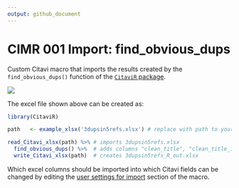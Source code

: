 ```yaml
---
output: github_document
---
```


# CIMR 001 Import: find_obvious_dups
Custom Citavi macro that imports the results created by the `find_obvious_dups()` function of the [`CitaviR` package](https://github.com/SchmidtPaul/CitaviR#citavir-).

![](CIMR 001.gif)

The excel file shown above can be created as:

```r
library(CitaviR)

path   <- example_xlsx('3dupsin5refs.xlsx') # replace with path to your xlsx file

read_Citavi_xlsx(path) %>% # imports 3dupsin5refs.xlsx
  find_obvious_dups() %>%  # adds columns "clean_title", "clean_title_id", "has_obv_dup", "obv_dup_id"
  write_Citavi_xlsx(path)  # creates 3dupsin5refs_R_out.xlsx
```

Which excel columns should be imported into which Citavi fields can be changed by editing the [user settings for import](https://github.com/SchmidtPaul/CitaviRMacros/blob/bda164893591000f2677c23dbb5776bd8d8dacbe/CIMR%20Import/CIMR%20001/CIMR%20001%20Import%20obvious_dup%20info.cs#L29) section of the macro. 